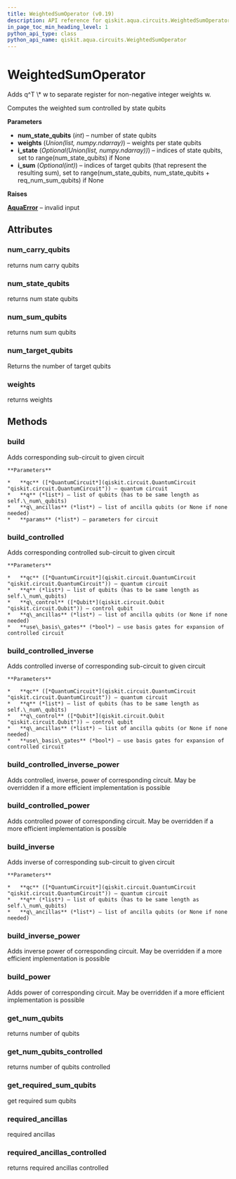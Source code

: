 ```yaml
---
title: WeightedSumOperator (v0.19)
description: API reference for qiskit.aqua.circuits.WeightedSumOperator in qiskit v0.19
in_page_toc_min_heading_level: 1
python_api_type: class
python_api_name: qiskit.aqua.circuits.WeightedSumOperator
---
```


# WeightedSumOperator

<Class id="qiskit.aqua.circuits.WeightedSumOperator" isDedicatedPage={true} github="https://github.com/qiskit-community/qiskit-aqua/tree/stable/0.7/qiskit/aqua/circuits/weighted_sum_operator.py" signature="WeightedSumOperator(num_state_qubits, weights, i_state=None, i_sum=None)" modifiers="class">
  Adds q^T \* w to separate register for non-negative integer weights w.

  Computes the weighted sum controlled by state qubits

  **Parameters**

  *   **num\_state\_qubits** (*int*) – number of state qubits
  *   **weights** (*Union(list, numpy.ndarray)*) – weights per state qubits
  *   **i\_state** (*Optional(Union(list, numpy.ndarray))*) – indices of state qubits, set to range(num\_state\_qubits) if None
  *   **i\_sum** (*Optional(int)*) – indices of target qubits (that represent the resulting sum), set to range(num\_state\_qubits, num\_state\_qubits + req\_num\_sum\_qubits) if None

  **Raises**

  [**AquaError**](qiskit.aqua.AquaError "qiskit.aqua.AquaError") – invalid input

  ## Attributes

  <span id="weightedsumoperator-num-carry-qubits" />

  ### num\_carry\_qubits

  <Attribute id="qiskit.aqua.circuits.WeightedSumOperator.num_carry_qubits">
    returns num carry qubits
  </Attribute>

  <span id="weightedsumoperator-num-state-qubits" />

  ### num\_state\_qubits

  <Attribute id="qiskit.aqua.circuits.WeightedSumOperator.num_state_qubits">
    returns num state qubits
  </Attribute>

  <span id="weightedsumoperator-num-sum-qubits" />

  ### num\_sum\_qubits

  <Attribute id="qiskit.aqua.circuits.WeightedSumOperator.num_sum_qubits">
    returns num sum qubits
  </Attribute>

  <span id="weightedsumoperator-num-target-qubits" />

  ### num\_target\_qubits

  <Attribute id="qiskit.aqua.circuits.WeightedSumOperator.num_target_qubits">
    Returns the number of target qubits
  </Attribute>

  <span id="weightedsumoperator-weights" />

  ### weights

  <Attribute id="qiskit.aqua.circuits.WeightedSumOperator.weights">
    returns weights
  </Attribute>

  ## Methods

  <span id="weightedsumoperator-build" />

  ### build

  <Function id="qiskit.aqua.circuits.WeightedSumOperator.build" signature="WeightedSumOperator.build(qc, q, q_ancillas=None, params=None)">
    Adds corresponding sub-circuit to given circuit

    **Parameters**

    *   **qc** ([*QuantumCircuit*](qiskit.circuit.QuantumCircuit "qiskit.circuit.QuantumCircuit")) – quantum circuit
    *   **q** (*list*) – list of qubits (has to be same length as self.\_num\_qubits)
    *   **q\_ancillas** (*list*) – list of ancilla qubits (or None if none needed)
    *   **params** (*list*) – parameters for circuit
  </Function>

  <span id="weightedsumoperator-build-controlled" />

  ### build\_controlled

  <Function id="qiskit.aqua.circuits.WeightedSumOperator.build_controlled" signature="WeightedSumOperator.build_controlled(qc, q, q_control, q_ancillas=None, use_basis_gates=True)">
    Adds corresponding controlled sub-circuit to given circuit

    **Parameters**

    *   **qc** ([*QuantumCircuit*](qiskit.circuit.QuantumCircuit "qiskit.circuit.QuantumCircuit")) – quantum circuit
    *   **q** (*list*) – list of qubits (has to be same length as self.\_num\_qubits)
    *   **q\_control** ([*Qubit*](qiskit.circuit.Qubit "qiskit.circuit.Qubit")) – control qubit
    *   **q\_ancillas** (*list*) – list of ancilla qubits (or None if none needed)
    *   **use\_basis\_gates** (*bool*) – use basis gates for expansion of controlled circuit
  </Function>

  <span id="weightedsumoperator-build-controlled-inverse" />

  ### build\_controlled\_inverse

  <Function id="qiskit.aqua.circuits.WeightedSumOperator.build_controlled_inverse" signature="WeightedSumOperator.build_controlled_inverse(qc, q, q_control, q_ancillas=None, use_basis_gates=True)">
    Adds controlled inverse of corresponding sub-circuit to given circuit

    **Parameters**

    *   **qc** ([*QuantumCircuit*](qiskit.circuit.QuantumCircuit "qiskit.circuit.QuantumCircuit")) – quantum circuit
    *   **q** (*list*) – list of qubits (has to be same length as self.\_num\_qubits)
    *   **q\_control** ([*Qubit*](qiskit.circuit.Qubit "qiskit.circuit.Qubit")) – control qubit
    *   **q\_ancillas** (*list*) – list of ancilla qubits (or None if none needed)
    *   **use\_basis\_gates** (*bool*) – use basis gates for expansion of controlled circuit
  </Function>

  <span id="weightedsumoperator-build-controlled-inverse-power" />

  ### build\_controlled\_inverse\_power

  <Function id="qiskit.aqua.circuits.WeightedSumOperator.build_controlled_inverse_power" signature="WeightedSumOperator.build_controlled_inverse_power(qc, q, q_control, power, q_ancillas=None, use_basis_gates=True)">
    Adds controlled, inverse, power of corresponding circuit. May be overridden if a more efficient implementation is possible
  </Function>

  <span id="weightedsumoperator-build-controlled-power" />

  ### build\_controlled\_power

  <Function id="qiskit.aqua.circuits.WeightedSumOperator.build_controlled_power" signature="WeightedSumOperator.build_controlled_power(qc, q, q_control, power, q_ancillas=None, use_basis_gates=True)">
    Adds controlled power of corresponding circuit. May be overridden if a more efficient implementation is possible
  </Function>

  <span id="weightedsumoperator-build-inverse" />

  ### build\_inverse

  <Function id="qiskit.aqua.circuits.WeightedSumOperator.build_inverse" signature="WeightedSumOperator.build_inverse(qc, q, q_ancillas=None)">
    Adds inverse of corresponding sub-circuit to given circuit

    **Parameters**

    *   **qc** ([*QuantumCircuit*](qiskit.circuit.QuantumCircuit "qiskit.circuit.QuantumCircuit")) – quantum circuit
    *   **q** (*list*) – list of qubits (has to be same length as self.\_num\_qubits)
    *   **q\_ancillas** (*list*) – list of ancilla qubits (or None if none needed)
  </Function>

  <span id="weightedsumoperator-build-inverse-power" />

  ### build\_inverse\_power

  <Function id="qiskit.aqua.circuits.WeightedSumOperator.build_inverse_power" signature="WeightedSumOperator.build_inverse_power(qc, q, power, q_ancillas=None)">
    Adds inverse power of corresponding circuit. May be overridden if a more efficient implementation is possible
  </Function>

  <span id="weightedsumoperator-build-power" />

  ### build\_power

  <Function id="qiskit.aqua.circuits.WeightedSumOperator.build_power" signature="WeightedSumOperator.build_power(qc, q, power, q_ancillas=None)">
    Adds power of corresponding circuit. May be overridden if a more efficient implementation is possible
  </Function>

  <span id="weightedsumoperator-get-num-qubits" />

  ### get\_num\_qubits

  <Function id="qiskit.aqua.circuits.WeightedSumOperator.get_num_qubits" signature="WeightedSumOperator.get_num_qubits()">
    returns number of qubits
  </Function>

  <span id="weightedsumoperator-get-num-qubits-controlled" />

  ### get\_num\_qubits\_controlled

  <Function id="qiskit.aqua.circuits.WeightedSumOperator.get_num_qubits_controlled" signature="WeightedSumOperator.get_num_qubits_controlled()">
    returns number of qubits controlled
  </Function>

  <span id="weightedsumoperator-get-required-sum-qubits" />

  ### get\_required\_sum\_qubits

  <Function id="qiskit.aqua.circuits.WeightedSumOperator.get_required_sum_qubits" signature="WeightedSumOperator.get_required_sum_qubits(weights)" modifiers="static">
    get required sum qubits
  </Function>

  <span id="weightedsumoperator-required-ancillas" />

  ### required\_ancillas

  <Function id="qiskit.aqua.circuits.WeightedSumOperator.required_ancillas" signature="WeightedSumOperator.required_ancillas()">
    required ancillas
  </Function>

  <span id="weightedsumoperator-required-ancillas-controlled" />

  ### required\_ancillas\_controlled

  <Function id="qiskit.aqua.circuits.WeightedSumOperator.required_ancillas_controlled" signature="WeightedSumOperator.required_ancillas_controlled()">
    returns required ancillas controlled
  </Function>
</Class>

